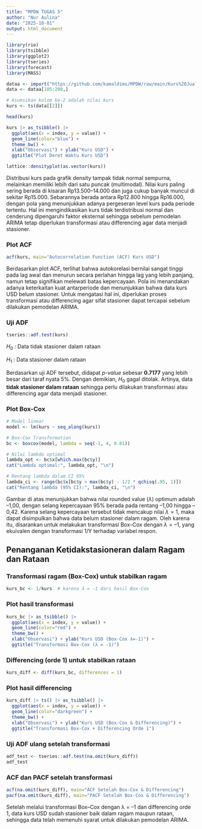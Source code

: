 ---
title: "MPDW TUGAS 5"
author: "Nur Aulina"
date: "2025-10-01"
output: html_document
---

```{r}
library(rio)
library(tsibble)
library(ggplot2)
library(tseries)
library(forecast)
library(MASS)
```

```{r}
dataa <- import("https://github.com/kamaldims/MPDW/raw/main/Kurs%20Jual%20Rataan%20USD%20Fix.xlsx")
data <- dataa[105:208,]

# Asumsikan kolom ke-2 adalah nilai kurs
kurs <- ts(data[[2]])

head(kurs)
```

```{r}
kurs |> as_tsibble() |> 
  ggplot(aes(x = index, y = value)) + 
  geom_line(color="blue") + 
  theme_bw() +
  xlab("Observasi") + ylab("Kurs USD") +
  ggtitle("Plot Deret Waktu Kurs USD")
```
```{r}
lattice::densityplot(as.vector(kurs))
```
Distribusi kurs pada grafik density tampak tidak normal sempurna, melainkan memiliki lebih dari satu puncak (multimodal). Nilai kurs paling sering berada di kisaran Rp13.500–14.000 dan juga cukup banyak muncul di sekitar Rp15.000. Sebarannya berada antara Rp12.800 hingga Rp16.000, dengan pola yang menunjukkan adanya pergeseran level kurs pada periode tertentu. Hal ini mengindikasikan kurs tidak terdistribusi normal dan cenderung dipengaruhi faktor eksternal sehingga sebelum pemodelan ARIMA tetap diperlukan transformasi atau differencing agar data menjadi stasioner.

### Plot ACF
```{r}
acf(kurs, main="Autocorrelation Function (ACF) Kurs USD")
```
Berdasarkan plot ACF, terlihat bahwa autokorelasi bernilai sangat tinggi pada lag awal dan menurun secara perlahan hingga lag yang lebih panjang, namun tetap signifikan melewati batas kepercayaan. Pola ini menandakan adanya keterkaitan kuat antarperiode dan menunjukkan bahwa data kurs USD belum stasioner. Untuk mengatasi hal ini, diperlukan proses transformasi atau differencing agar sifat stasioner dapat tercapai sebelum dilakukan pemodelan ARIMA.

### Uji ADF
```{r}
tseries::adf.test(kurs)
```
$H_0$ : Data tidak stasioner dalam rataan

$H_1$ : Data stasioner dalam rataan

Berdasarkan uji ADF tersebut, didapat *p-value* sebesar **0.7177** yang lebih besar dari taraf nyata 5%. Dengan demikian, $H_0$ gagal ditolak. Artinya, data **tidak stasioner dalam rataan** sehingga perlu dilakukan transformasi atau differencing agar data menjadi stasioner.

### Plot Box-Cox

```{r}
# Model linear
model <- lm(kurs ~ seq_along(kurs))

# Box-Cox Transformation
bc <- boxcox(model, lambda = seq(-1, 4, 0.01))

# Nilai lambda optimal
lambda_opt <- bc$x[which.max(bc$y)]
cat("Lambda optimal:", lambda_opt, "\n")

# Rentang lambda dalam CI 95%
lambda_ci <- range(bc$x[bc$y > max(bc$y) - 1/2 * qchisq(.95, 1)])
cat("Rentang lambda (95% CI):", lambda_ci, "\n")
```
Gambar di atas menunjukkan bahwa nilai rounded value ($\lambda$) optimum adalah –1,00, dengan selang kepercayaan 95% berada pada rentang –1,00 hingga –0,42. Karena selang kepercayaan tersebut tidak mencakup nilai $\lambda = 1$, maka dapat disimpulkan bahwa data belum stasioner dalam ragam. Oleh karena itu, disarankan untuk melakukan transformasi Box–Cox dengan $\lambda = –1$, yang ekuivalen dengan transformasi 1/Y terhadap variabel respon.

## Penanganan Ketidakstasioneran dalam Ragam dan Rataan
### Transformasi ragam (Box-Cox) untuk stabilkan ragam
```{r}
kurs_bc <- 1/kurs  # karena λ = -1 dari hasil Box-Cox
```

### Plot hasil transformasi
```{r}
kurs_bc |> as_tsibble() |> 
  ggplot(aes(x = index, y = value)) + 
  geom_line(color="red") +
  theme_bw() +
  xlab("Observasi") + ylab("Kurs USD (Box-Cox λ=-1)") +
  ggtitle("Transformasi Box-Cox (λ = -1)")
```

###  Differencing (orde 1) untuk stabilkan rataan
```{r}
kurs_diff <- diff(kurs_bc, differences = 1)
```

### Plot hasil differencing
```{r}
kurs_diff |> ts() |> as_tsibble() |> 
  ggplot(aes(x = index, y = value)) + 
  geom_line(color="darkgreen") +
  theme_bw() +
  xlab("Observasi") + ylab("Kurs USD (Box-Cox & Differencing)") +
  ggtitle("Transformasi Box-Cox + Differencing Orde 1")
```

### Uji ADF ulang setelah transformasi
```{r}
adf_test <- tseries::adf.test(na.omit(kurs_diff))
adf_test
```

### ACF dan PACF setelah transformasi
```{r}
acf(na.omit(kurs_diff), main="ACF Setelah Box-Cox & Differencing")
pacf(na.omit(kurs_diff), main="PACF Setelah Box-Cox & Differencing")
```

Setelah melalui transformasi Box–Cox dengan λ = –1 dan differencing orde 1, data kurs USD sudah stasioner baik dalam ragam maupun rataan, sehingga data telah memenuhi syarat untuk dilakukan pemodelan ARIMA.

